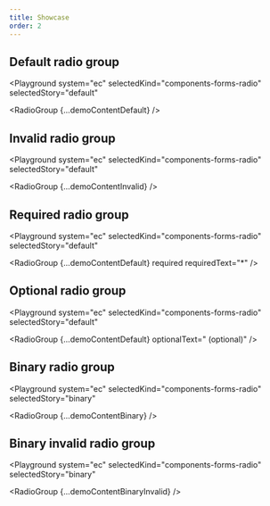 ```yaml
---
title: Showcase
order: 2
---
```




## Default radio group

<Playground
  system="ec"
  selectedKind="components-forms-radio"
  selectedStory="default"
>
  <RadioGroup {...demoContentDefault} />
</Playground>

## Invalid radio group

<Playground
  system="ec"
  selectedKind="components-forms-radio"
  selectedStory="default"
>
  <RadioGroup {...demoContentInvalid} />
</Playground>

## Required radio group

<Playground
  system="ec"
  selectedKind="components-forms-radio"
  selectedStory="default"
>
  <RadioGroup {...demoContentDefault} required requiredText="*" />
</Playground>

## Optional radio group

<Playground
  system="ec"
  selectedKind="components-forms-radio"
  selectedStory="default"
>
  <RadioGroup {...demoContentDefault} optionalText=" (optional)" />
</Playground>

## Binary radio group

<Playground
  system="ec"
  selectedKind="components-forms-radio"
  selectedStory="binary"
>
  <RadioGroup {...demoContentBinary} />
</Playground>

## Binary invalid radio group

<Playground
  system="ec"
  selectedKind="components-forms-radio"
  selectedStory="binary"
>
  <RadioGroup {...demoContentBinaryInvalid} />
</Playground>
